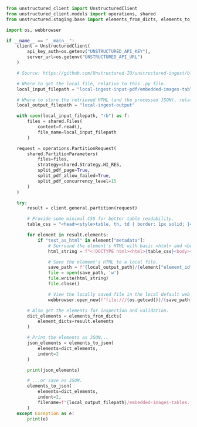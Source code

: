 ```python Python SDK
from unstructured_client import UnstructuredClient
from unstructured_client.models import operations, shared
from unstructured.staging.base import elements_from_dicts, elements_to_json

import os, webbrowser

if __name__ == "__main__":
    client = UnstructuredClient(
        api_key_auth=os.getenv("UNSTRUCTURED_API_KEY"),
        server_url=os.getenv("UNSTRUCTURED_API_URL")
    )

    # Source: https://github.com/Unstructured-IO/unstructured-ingest/blob/main/example-docs/pdf/embedded-images-tables.pdf

    # Where to get the local file, relative to this .py file.
    local_input_filepath = "local-ingest-input-pdf/embedded-images-tables.pdf"

    # Where to store the retrieved HTML (and the processed JSON), relative to this .py file.
    local_output_filepath = "local-ingest-output"

    with open(local_input_filepath, "rb") as f:
        files = shared.Files(
            content=f.read(),
            file_name=local_input_filepath
        )

    request = operations.PartitionRequest(
        shared.PartitionParameters(
            files=files,
            strategy=shared.Strategy.HI_RES,
            split_pdf_page=True,
            split_pdf_allow_failed=True,
            split_pdf_concurrency_level=15
        )
    )

    try:
        result = client.general.partition(request)

        # Provide some minimal CSS for better table readability.
        table_css = "<head><style>table, th, td { border: 1px solid; }</style></head>"

        for element in result.elements:
            if "text_as_html" in element["metadata"]:
                # Surround the element's HTML with basic <html> and <body> tags, and add the minimal CSS.
                html_string = f"<!DOCTYPE html><html>{table_css}<body>{element["metadata"]["text_as_html"]}</body></html>"

                # Save the element's HTML to a local file.
                save_path = f"{local_output_path}/{element["element_id"]}.html"
                file = open(save_path, 'w')
                file.write(html_string)
                file.close()

                # View the locally saved file in the local default web browser.
                webbrowser.open_new(f"file:///{os.getcwd()}/{save_path}")

        # Also get the elements for inspection and validation.
        dict_elements = elements_from_dicts(
            element_dicts=result.elements
        )

        # Print the elements as JSON...
        json_elements = elements_to_json(
            elements=dict_elements,
            indent=2
        )

        print(json_elements)

        # ...or save as JSON.
        elements_to_json(
            elements=dict_elements,
            indent=2,
            filename=f"{local_output_filepath}/embedded-images-tables.json"
        )
    except Exception as e:
        print(e)
```